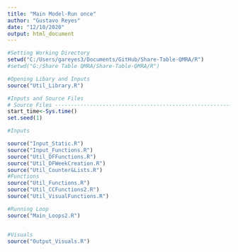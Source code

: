 ```yaml
---
title: "Main Model-Run once"
author: "Gustavo Reyes"
date: "12/10/2020"
output: html_document
---
```


```r
#Setting Working Directory
setwd("C:/Users/gareyes3/Documents/GitHub/Share-Table-QMRA/R") 
#setwd("G:/Share Table QMRA/Share-Table-QMRA/R")
```

```r
#Opening Libary and Inputs
source("Util_Library.R")
```

```r
#Inputs and Source Files
# Source Files ------------------------------------------------------------
start_time<-Sys.time()
set.seed(1)

#Inputs

source("Input_Static.R")
source("Input_Functions.R")
source("Util_DFFunctions.R")
source("Util_DFWeekCreation.R")
source("Util_Counter&Lists.R")
#Functions
source("Util_Functions.R")
source("Util_CCFunctions2.R")
source("Util_VisualFunctions.R")
```

```r
#Running Loop
source("Main_Loops2.R")
```
```r

```

```r
#Visuals
source("Output_Visuals.R")
```
```r

```

